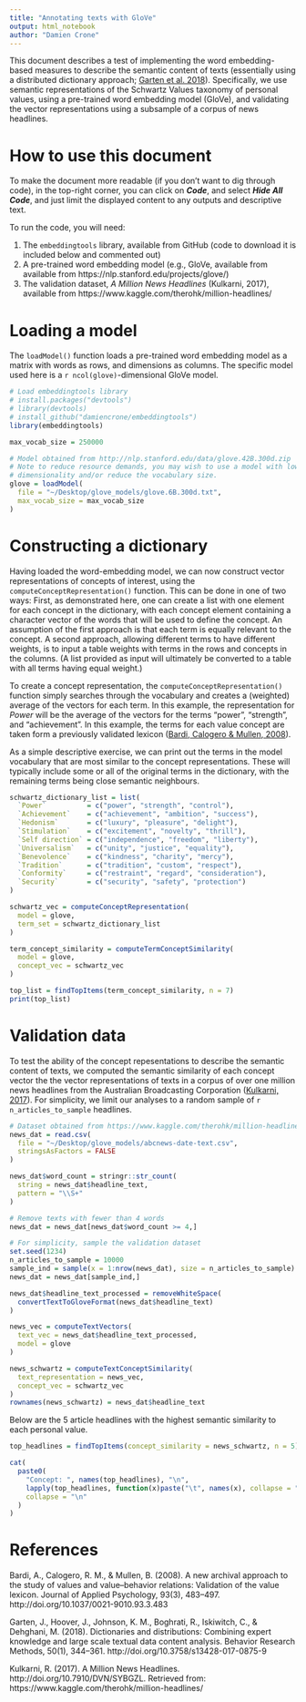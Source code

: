 ```yaml
---
title: "Annotating texts with GloVe"
output: html_notebook
author: "Damien Crone"
---
```

 
This document describes a test of implementing the word embedding-based measures to describe the semantic content of texts (essentially using a distributed dictionary approach; [Garten et al. 2018](http://doi.org/10.3758/s13428-017-0875-9)). Specifically, we use semantic representations of the Schwartz Values taxonomy of personal values, using a pre-trained word embedding model (GloVe), and validating the vector representations using a subsample of a corpus of news headlines.

# How to use this document

To make the document more readable (if you don't want to dig through code), in the top-right corner, you can click on _**Code**_, and select _**Hide All Code**_, and just limit the displayed content to any outputs and descriptive text.

To run the code, you will need:

1. The `embeddingtools` library, available from GitHub (code to download it is included below and commented out)
2. A pre-trained word embedding model (e.g., GloVe, available from available from https://nlp.stanford.edu/projects/glove/)
3. The validation dataset, *A Million News Headlines* (Kulkarni, 2017), available from https://www.kaggle.com/therohk/million-headlines/

# Loading a model

The `loadModel()` function loads a pre-trained word embedding model as a matrix with words as rows, and dimensions as columns. The specific model used here is a `r ncol(glove)`-dimensional GloVe model.

```r

# Load embeddingtools library
# install.packages("devtools")
# library(devtools)
# install_github("damiencrone/embeddingtools")
library(embeddingtools)

max_vocab_size = 250000

# Model obtained from http://nlp.stanford.edu/data/glove.42B.300d.zip
# Note to reduce resource demands, you may wish to use a model with lower
# dimensionality and/or reduce the vocabulary size.
glove = loadModel(
  file = "~/Desktop/glove_models/glove.6B.300d.txt",
  max_vocab_size = max_vocab_size
)

```

# Constructing a dictionary

Having loaded the word-embedding model, we can now construct vector representations of concepts of interest, using the `computeConceptRepresentation()` function. This can be done in one of two ways: First, as demonstrated here, one can create a list with one element for each concept in the dictionary, with each concept element containing a character vector of the words that will be used to define the concept. An assumption of the first approach is that each term is equally relevant to the concept. A second approach, allowing different terms to have different weights, is to input a table weights with terms in the rows and concepts in the columns. (A list provided as input will ultimately be converted to a table with all terms having equal weight.)

To create a concept representation, the `computeConceptRepresentation()` function simply searches through the vocabulary and creates a (weighted) average of the vectors for each term. In this example, the representation for *Power* will be the average of the vectors for the terms "power", "strength", and "achievement". In this example, the terms for each value concept are taken form a previously validated lexicon ([Bardi, Calogero & Mullen, 2008](http://doi.org/10.1037/0021-9010.93.3.483)).

As a simple descriptive exercise, we can print out the terms in the model vocabulary that are most similar to the concept representations. These will typically include some or all of the original terms in the dictionary, with the remaining terms being close semantic neighbours.

```r

schwartz_dictionary_list = list(
  `Power`          = c("power", "strength", "control"),
  `Achievement`    = c("achievement", "ambition", "success"),
  `Hedonism`       = c("luxury", "pleasure", "delight"),
  `Stimulation`    = c("excitement", "novelty", "thrill"),
  `Self direction` = c("independence", "freedom", "liberty"),
  `Universalism`   = c("unity", "justice", "equality"),
  `Benevolence`    = c("kindness", "charity", "mercy"),
  `Tradition`      = c("tradition", "custom", "respect"),
  `Conformity`     = c("restraint", "regard", "consideration"),
  `Security`       = c("security", "safety", "protection")
)

schwartz_vec = computeConceptRepresentation(
  model = glove,
  term_set = schwartz_dictionary_list
)

term_concept_similarity = computeTermConceptSimilarity(
  model = glove,
  concept_vec = schwartz_vec
)

top_list = findTopItems(term_concept_similarity, n = 7)
print(top_list)

```

# Validation data

To test the ability of the concept repesentations to describe the semantic content of texts, we computed the semantic similarity of each concept vector the the vector representations of texts in a corpus of over one million news headlines from the Australian Broadcasting Corporation ([Kulkarni, 2017](https://www.kaggle.com/therohk/million-headlines/)). For simplicity, we limit our analyses to a random sample of `r n_articles_to_sample` headlines.

```r

# Dataset obtained from https://www.kaggle.com/therohk/million-headlines/
news_dat = read.csv(
  file = "~/Desktop/glove_models/abcnews-date-text.csv",
  stringsAsFactors = FALSE
)

news_dat$word_count = stringr::str_count(
  string = news_dat$headline_text,
  pattern = "\\S+"
)

# Remove texts with fewer than 4 words
news_dat = news_dat[news_dat$word_count >= 4,]

# For simplicity, sample the validation dataset
set.seed(1234)
n_articles_to_sample = 10000
sample_ind = sample(x = 1:nrow(news_dat), size = n_articles_to_sample)
news_dat = news_dat[sample_ind,]

news_dat$headline_text_processed = removeWhiteSpace(
  convertTextToGloveFormat(news_dat$headline_text)
)

news_vec = computeTextVectors(
  text_vec = news_dat$headline_text_processed,
  model = glove
)

news_schwartz = computeTextConceptSimilarity(
  text_representation = news_vec,
  concept_vec = schwartz_vec
)
rownames(news_schwartz) = news_dat$headline_text

```

Below are the 5 article headlines with the highest semantic similarity to each personal value.

```r

top_headlines = findTopItems(concept_similarity = news_schwartz, n = 5)

cat(
  paste0(
    "Concept: ", names(top_headlines), "\n",
    lapply(top_headlines, function(x)paste("\t", names(x), collapse = "\n")),
    collapse = "\n"
  )
)

```

# References
Bardi, A., Calogero, R. M., & Mullen, B. (2008). A new archival approach to the study of values and value--behavior relations: Validation of the value lexicon. Journal of Applied Psychology, 93(3), 483–497. http://doi.org/10.1037/0021-9010.93.3.483

Garten, J., Hoover, J., Johnson, K. M., Boghrati, R., Iskiwitch, C., & Dehghani, M. (2018). Dictionaries and distributions: Combining expert knowledge and large scale textual data content analysis. Behavior Research Methods, 50(1), 344–361. http://doi.org/10.3758/s13428-017-0875-9

Kulkarni, R. (2017). A Million News Headlines. http://doi.org/10.7910/DVN/SYBGZL. Retrieved from: https://www.kaggle.com/therohk/million-headlines/